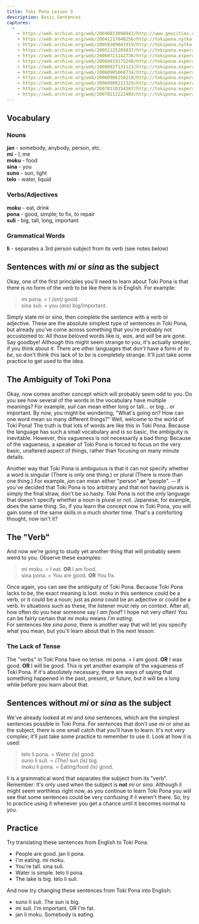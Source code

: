 ```yaml
---
title: Toki Pona Lesson 3
description: Basic Sentences
captures:
  -
    - https://web.archive.org/web/20040813090942/http://www.geocities.com:80/tokipona/lesson/lesson3.html
    - https://web.archive.org/web/20041217040256/http://tokipona.nytka.org:80/lesson/lesson3.html
    - https://web.archive.org/web/20050209041919/http://tokipona.nytka.org:80/lesson/lesson3.html
    - https://web.archive.org/web/20051125204837/http://tokipona.esperanto-jeunes.org:80/lesson/lesson3.html
    - https://web.archive.org/web/20060721142736/http://tokipona.esperanto-jeunes.org:80/lesson/lesson3.html
    - https://web.archive.org/web/20060819175240/http://tokipona.esperanto-jeunes.org:80/lesson/lesson3.html
    - https://web.archive.org/web/20060827131123/http://tokipona.esperanto-jeunes.org:80/lesson/lesson3.html
    - https://web.archive.org/web/20060905060734/http://tokipona.esperanto-jeunes.org:80/lesson/lesson3.html
    - https://web.archive.org/web/20060906150218/http://tokipona.esperanto-jeunes.org:80/lesson/lesson3.html
    - https://web.archive.org/web/20060908211329/http://tokipona.esperanto-jeunes.org:80/lesson/lesson3.html
    - https://web.archive.org/web/20070110154507/http://tokipona.esperanto-jeunes.org:80/lesson/lesson3.html
    - https://web.archive.org/web/20070212222409/http://tokipona.esperanto-jeunes.org:80/lesson/lesson3.html
---
```


## Vocabulary
###  Nouns	
**jan** - somebody, anybody, person, etc.    
**mi** - I, me  
**moku** - food  
**sina** - you  
**suno** - sun, light  
**telo** - water, liquid
### Verbs/Adjectives              
**moku** - eat, drink  
**pona** - good, simple; to fix, to repair    
**suli** - big, tall, long, important
### Grammatical Words
**li** - separates a 3rd person subject from its verb (see notes below)
 

## Sentences with _mi_ or _sina_ as the subject
Okay, one of the first principles you'll need to learn about Toki Pona is that there is no form of the verb to be like there is in English. For example:

> mi pona. = I _(am)_ good.  
> sina suli. = you _(are)_ big/important.

Simply state _mi_ or _sina_, then complete the sentence with a verb or adjective. These are the absolute simplest type of sentences in Toki Pona, but already you've come across something that you're probably not accustomed to: All those beloved words like _is_, _was_, and _will_ be are gone. Say goodbye! Although this might seem strange to you, it's actually simpler, if you think about it. There are other languages that don't have a form of _to be_, so don't think this lack of _to be_ is completely strange. It'll just take some practice to get used to the idea.

 

## The Ambiguity of Toki Pona
Okay, now comes another concept which will probably seem odd to you. Do you see how several of the words in the vocabulary have multiple meanings? For example, _suli_ can mean either long or tall... or big... or important. By now, you might be wondering, "What's going on? How can one word mean so many different things?" Well, welcome to the world of Toki Pona! The truth is that lots of words are like this in Toki Pona. Because the language has such a small vocabulary and is so basic, the ambiguity is inevitable. However, this vagueness is not necessarily a bad thing: Because of the vagueness, a speaker of Toki Pona is forced to focus on the very basic, unaltered aspect of things, rather than focusing on many minute details.

Another way that Toki Pona is ambiguous is that it can not specify whether a word is singular (There is only one thing.) or plural (There is more than one thing.) For example, _jan_ can mean either "person" **or** "people". -- If you've decided that Toki Pona is too arbitrary and that not having plurals is simply the final straw, don't be so hasty. Toki Pona is not the only language that doesn't specify whether a noun is plural or not. Japanese, for example, does the same thing. So, if you learn the concept now in Toki Pona, you will gain some of the same skills in a much shorter time. That's a comforting thought, now isn't it?

 

## The "Verb"
And now we're going to study yet another thing that will probably seem weird to you. Observe these examples:

> mi moku. = I eat. **OR** I am food.  
> sina pona. = You are good. **OR** You fix.

Once again, you can see the ambiguity of Toki Pona. Because Toki Pona lacks _to be_, the exact meaning is lost. _moku_ in this sentence could be a verb, or it could be a noun; just as _pona_ could be an adjective or could be a verb. In situations such as these, the listener must rely on context. After all, how often do you hear someone say _I am food_? I hope not very often! You can be fairly certain that _mi moku_ means _I'm eating_.  
For sentences like _sina pona_, there is another way that will let you specify what you mean, but you'll learn about that in the next lesson.

### The Lack of Tense
The "verbs" in Toki Pona have no tense.
   mi pona. = I am good. **OR** I was good. **OR** I will be good.
This is yet another example of the vagueness of Toki Pona. If it's absolutely necessary, there are ways of saying that something happened in the past, present, or future, but it will be a long while before you learn about that.

 

## Sentences without _mi_ or _sina_ as the subject
We've already looked at _mi_ and _sina_ sentences, which are the simplest sentences possible in Toki Pona. For sentences that don't use _mi_ or _sina_ as the subject, there is one small catch that you'll have to learn. It's not very complex; it'll just take some practice to remember to use it. Look at how _li_ is used:

> telo li pona. = Water _(is)_ good.  
> suno li suli. = _(The)_ sun _(is)_ big.  
> moku li pona. = Eating/food _(is)_ good.

li is a grammatical word that separates the subject from its "verb". Remember: It's only used when the subject is **not** _mi_ or _sina_. Although _li_ might seem worthless right now, as you continue to learn Toki Pona you will see that some sentences could be very confusing if _li_ weren't there. So, try to practice using it whenever you get a chance until it becomes normal to you.

 

## Practice
Try translating these sentences from English to Toki Pona.

- People are good. <Spoiler>jan li pona</Spoiler>.
- I'm eating. <Spoiler>mi moku.</Spoiler>
- You're tall. <Spoiler>sina suli.</Spoiler>
- Water is simple. <Spoiler>telo li pona.</Spoiler>
- The lake is big. <Spoiler>telo li suli.</Spoiler>

And now try changing these sentences from Toki Pona into English:
   
- suno li suli. <Spoiler>The sun is big.</Spoiler>
- mi suli. <Spoiler>I'm important. OR  I'm fat.</Spoiler>
- jan li moku. <Spoiler>Somebody is eating.</Spoiler>

